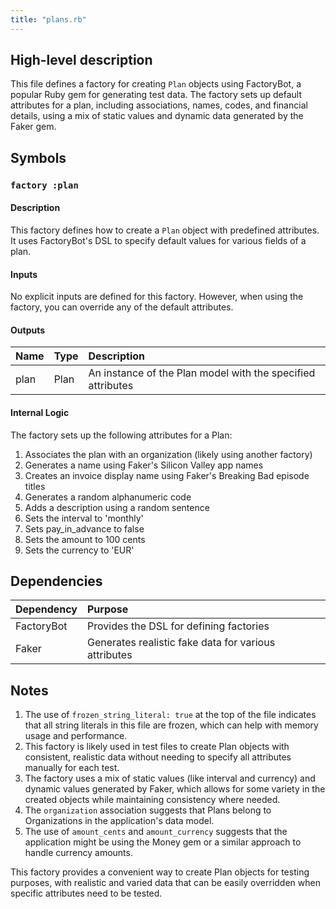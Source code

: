 ```yaml
---
title: "plans.rb"
---
```


## High-level description
This file defines a factory for creating `Plan` objects using FactoryBot, a popular Ruby gem for generating test data. The factory sets up default attributes for a plan, including associations, names, codes, and financial details, using a mix of static values and dynamic data generated by the Faker gem.

## Symbols

### `factory :plan`
#### Description
This factory defines how to create a `Plan` object with predefined attributes. It uses FactoryBot's DSL to specify default values for various fields of a plan.

#### Inputs
No explicit inputs are defined for this factory. However, when using the factory, you can override any of the default attributes.

#### Outputs
| Name | Type | Description |
|:-----|:-----|:------------|
| plan | Plan | An instance of the Plan model with the specified attributes |

#### Internal Logic
The factory sets up the following attributes for a Plan:
1. Associates the plan with an organization (likely using another factory)
2. Generates a name using Faker's Silicon Valley app names
3. Creates an invoice display name using Faker's Breaking Bad episode titles
4. Generates a random alphanumeric code
5. Adds a description using a random sentence
6. Sets the interval to 'monthly'
7. Sets pay_in_advance to false
8. Sets the amount to 100 cents
9. Sets the currency to 'EUR'

## Dependencies
| Dependency | Purpose |
|:-----------|:--------|
| FactoryBot | Provides the DSL for defining factories |
| Faker | Generates realistic fake data for various attributes |

## Notes
1. The use of `frozen_string_literal: true` at the top of the file indicates that all string literals in this file are frozen, which can help with memory usage and performance.
2. This factory is likely used in test files to create Plan objects with consistent, realistic data without needing to specify all attributes manually for each test.
3. The factory uses a mix of static values (like interval and currency) and dynamic values generated by Faker, which allows for some variety in the created objects while maintaining consistency where needed.
4. The `organization` association suggests that Plans belong to Organizations in the application's data model.
5. The use of `amount_cents` and `amount_currency` suggests that the application might be using the Money gem or a similar approach to handle currency amounts.

This factory provides a convenient way to create Plan objects for testing purposes, with realistic and varied data that can be easily overridden when specific attributes need to be tested.